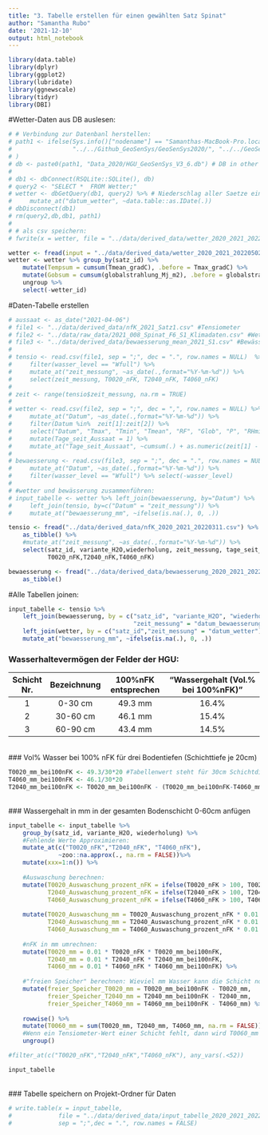 ```yaml
---
title: "3. Tabelle erstellen für einen gewählten Satz Spinat"
author: "Samantha Rubo"
date: '2021-12-10'
output: html_notebook
---
```


```r
library(data.table)
library(dplyr)
library(ggplot2)
library(lubridate)
library(ggnewscale)
library(tidyr)
library(DBI)
```

#Wetter-Daten aus DB auslesen:
```r
# # Verbindung zur Datenbanl herstellen:
# path1 <- ifelse(Sys.info()["nodename"] == "Samanthas-MacBook-Pro.local",
#                 "../../Github_GeoSenSys/GeoSenSys2020/", "../../GeoSenSys2020/"
# )  
# db <- paste0(path1, "Data_2020/HGU_GeoSenSys_V3_6.db") # DB in other R-Project
# 
# db1 <- dbConnect(RSQLite::SQLite(), db)
# query2 <- "SELECT *  FROM Wetter;"
# wetter <- dbGetQuery(db1, query2) %>% # Niederschlag aller Saetze einlesen
#     mutate_at("datum_wetter", ~data.table::as.IDate(.))
# dbDisconnect(db1)
# rm(query2,db,db1, path1)
# 
# # als csv speichern:
# fwrite(x = wetter, file = "../data/derived_data/wetter_2020_2021_20220502.csv", sep = ";")
```
```r
wetter <- fread(input = "../data/derived_data/wetter_2020_2021_20220502.csv")
wetter <- wetter %>% group_by(satz_id) %>%
    mutate(Tempsum = cumsum(Tmean_gradC), .before = Tmax_gradC) %>%
    mutate(Gobsum = cumsum(globalstrahlung_Mj_m2), .before = globalstrahlung_Mj_m2) %>% 
    ungroup %>% 
    select(-wetter_id) 
```


#Daten-Tabelle erstellen
```r
# aussaat <- as_date("2021-04-06")
# file1 <- "../data/derived_data/nfK_2021_Satz1.csv" #Tensiometer
# file2 <- "../data/raw_data/2021_008_Spinat_F6_S1_Klimadaten.csv" #Wetter
# file3 <- "../data/derived_data/bewaesserung_mean_2021_S1.csv" #Bewässerung
# 
# tensio <- read.csv(file1, sep = ";", dec = ".", row.names = NULL)  %>%
#     filter(wasser_level == "Wfull") %>%
#     mutate_at("zeit_messung", ~as_date(.,format="%Y-%m-%d")) %>%
#     select(zeit_messung, T0020_nFK, T2040_nFK, T4060_nFK)
# 
# zeit <- range(tensio$zeit_messung, na.rm = TRUE)
# 
# wetter <- read.csv(file2, sep = ";", dec = ",", row.names = NULL) %>%
#     mutate_at("Datum", ~as_date(.,format="%Y-%m-%d")) %>%
#     filter(Datum %in%  zeit[1]:zeit[2]) %>%
#     select("Datum", "Tmax", "Tmin", "Tmean", "RF", "Glob", "P", "RHmin", "V2", "FAO56") %>%
#     mutate(Tage_seit_Aussaat = 1) %>%
#     mutate_at("Tage_seit_Aussaat", ~cumsum(.) + as.numeric(zeit[1] - aussaat))
# 
# bewaesserung <- read.csv(file3, sep = ";", dec = ".", row.names = NULL) %>%
#     mutate_at("Datum", ~as_date(.,format="%Y-%m-%d")) %>%
#     filter(wasser_level == "Wfull") %>% select(-wasser_level)
# 
# #wetter und bewässerung zusammenführen:
# input_tabelle <- wetter %>% left_join(bewaesserung, by="Datum") %>%
#     left_join(tensio, by=c("Datum" = "zeit_messung")) %>%
#     mutate_at("bewaesserung_mm", ~ifelse(is.na(.), 0, .))
```


```r
tensio <- fread("../data/derived_data/nfK_2020_2021_20220311.csv") %>%
    as_tibble() %>%
    #mutate_at("zeit_messung", ~as_date(.,format="%Y-%m-%d")) %>%
    select(satz_id, variante_H2O,wiederholung, zeit_messung, tage_seit_aussaat, 
           T0020_nFK,T2040_nFK,T4060_nFK) 
```
```r
bewaesserung <- fread("../data/derived_data/bewaesserung_2020_2021_20220311.csv") %>%
    as_tibble()
```
#Alle Tabellen joinen:
```r
input_tabelle <- tensio %>% 
    left_join(bewaesserung, by = c("satz_id", "variante_H2O", "wiederholung",
                                   "zeit_messung" = "datum_bewaesserung")) %>%
    left_join(wetter, by = c("satz_id","zeit_messung" = "datum_wetter")) %>%
    mutate_at("bewaesserung_mm", ~ifelse(is.na(.), 0, .))
```


### Wasserhaltevermögen der Felder der HGU:
|Schicht Nr.|Bezeichnung|100%nFK entsprechen|"Wassergehalt (Vol.% bei 100%nFK)"|
|:---------:|:---------:|:-----------------:|:--------------------------------:|
|   1       |	0-30 cm	|       49.3 mm     |	            16.4%              |
|   2       |  30-60 cm |       46.1 mm     |	            15.4%              |
|   3       |  60-90 cm |       43.4 mm     |               14.5%              |

\
### Vol% Wasser bei 100% nFK für drei Bodentiefen (Schichttiefe je 20cm)
```r
T0020_mm_bei100nFK <- 49.3/30*20 #Tabellenwert steht für 30cm Schichtdicke. Umrechnen auf 20cm.
T4060_mm_bei100nFK <- 46.1/30*20
T2040_mm_bei100nFK <- T0020_mm_bei100nFK - (T0020_mm_bei100nFK-T4060_mm_bei100nFK)/2
```
\
### Wassergehalt in mm in der gesamten Bodenschicht 0-60cm anfügen
```r
input_tabelle <- input_tabelle %>%
    group_by(satz_id, variante_H2O, wiederholung) %>%
    #Fehlende Werte Approximieren:
    mutate_at(c("T0020_nFK","T2040_nFK", "T4060_nFK"),
              ~zoo::na.approx(., na.rm = FALSE))%>%
    mutate(xxx=1:n()) %>%
    
    #Auswaschung berechnen:
    mutate(T0020_Auswaschung_prozent_nFK = ifelse(T0020_nFK > 100, T0020_nFK - 100, 0),
           T2040_Auswaschung_prozent_nFK = ifelse(T2040_nFK > 100, T2040_nFK - 100, 0),
           T4060_Auswaschung_prozent_nFK = ifelse(T4060_nFK > 100, T4060_nFK - 100, 0)) %>%
    
    mutate(T0020_Auswaschung_mm = T0020_Auswaschung_prozent_nFK * 0.01 * T0020_mm_bei100nFK,
           T2040_Auswaschung_mm = T2040_Auswaschung_prozent_nFK * 0.01 * T2040_mm_bei100nFK,
           T4060_Auswaschung_mm = T4060_Auswaschung_prozent_nFK * 0.01 * T4060_mm_bei100nFK) %>%
    
    #nFK in mm umrechnen:
    mutate(T0020_mm = 0.01 * T0020_nFK * T0020_mm_bei100nFK,
           T2040_mm = 0.01 * T2040_nFK * T2040_mm_bei100nFK,
           T4060_mm = 0.01 * T4060_nFK * T4060_mm_bei100nFK) %>%
    
    #"freien Speicher" berechnen: Wieviel mm Wasser kann die Schicht noch aufnehmen?
    mutate(freier_Speicher_T0020_mm = T0020_mm_bei100nFK - T0020_mm,
           freier_Speicher_T2040_mm = T2040_mm_bei100nFK - T2040_mm,
           freier_Speicher_T4060_mm = T4060_mm_bei100nFK - T4060_mm) %>% 
    
    rowwise() %>%
    mutate(T0060_mm = sum(T0020_mm, T2040_mm, T4060_mm, na.rm = FALSE)) %>%
    #Wenn ein Tensiometer-Wert einer Schicht fehlt, dann wird T0060_mm auf NA gesetzt.
    ungroup()

#filter_at(c("T0020_nFK","T2040_nFK","T4060_nFK"), any_vars(.<52))

input_tabelle 
```


\
### Tabelle speichern on Projekt-Ordner für Daten
```r
# write.table(x = input_tabelle,
#             file = "../data/derived_data/input_tabelle_2020_2021_20220504.csv",
#             sep = ";",dec = ".", row.names = FALSE)
```



